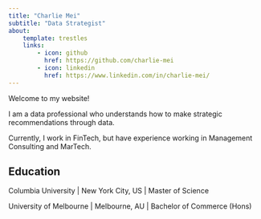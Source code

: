```yaml
---
title: "Charlie Mei"
subtitle: "Data Strategist"
about:
    template: trestles
    links:
        - icon: github
          href: https://github.com/charlie-mei
        - icon: linkedin
          href: https://www.linkedin.com/in/charlie-mei/
---
```


Welcome to my website!

I am a data professional who understands how to make strategic recommendations through data.

Currently, I work in FinTech, but have experience working in Management Consulting and MarTech.

## Education

Columbia University \| New York City, US \| Master of Science

University of Melbourne \| Melbourne, AU \| Bachelor of Commerce (Hons)